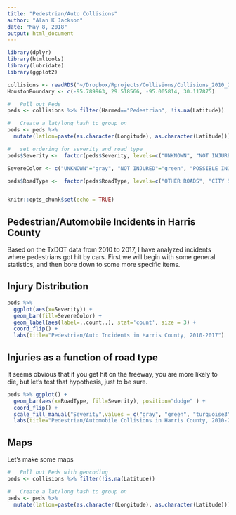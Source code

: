 ```yaml
---
title: "Pedestrian/Auto Collisions"
author: "Alan K Jackson"
date: "May 8, 2018"
output: html_document
---
```


```r

library(dplyr)
library(htmltools)
library(lubridate)
library(ggplot2)

collisions <- readRDS("~/Dropbox/Rprojects/Collisions/Collisions_2010_2017nozip.rds")
HoustonBoundary <- c(-95.789963, 29.518566, -95.005814, 30.117875)

#   Pull out Peds 
peds <- collisions %>% filter(Harmed=="Pedestrian", !is.na(Latitude)) 

#   Create a lat/long hash to group on
peds <- peds %>% 
  mutate(latlon=paste(as.character(Longitude), as.character(Latitude)))

#   set ordering for severity and road type
peds$Severity <-  factor(peds$Severity, levels=c("UNKNOWN", "NOT INJURED", "POSSIBLE INJURY", "NON-INCAPACITATING", "SUSPECTED SERIOUS INJURY", "FATAL"))

SevereColor <- c("UNKNOWN"="gray", "NOT INJURED"="green", "POSSIBLE INJURY"="turquoise3", "NON-INCAPACITATING"="purple", "SUSPECTED SERIOUS INJURY"="orange", "FATAL"="red")

peds$RoadType <-  factor(peds$RoadType, levels=c("OTHER ROADS", "CITY STREET", "COUNTY ROAD", "FARM TO MARKET", "TOLLWAY", "US & STATE HIGHWAYS","INTERSTATE"))


knitr::opts_chunk$set(echo = TRUE)
```

## Pedestrian/Automobile Incidents in Harris County

Based on the TxDOT data from 2010 to 2017, I have analyzed incidents where pedestrians got hit by cars. First we will begin with some general statistics, and then bore down to some more specific items.  

## Injury Distribution

```r

peds %>% 
  ggplot(aes(x=Severity)) +
  geom_bar(fill=SevereColor) +
  geom_label(aes(label=..count..), stat='count', size = 3) +
  coord_flip() +
  labs(title="Pedestrian/Auto Incidents in Harris County, 2010-2017")
```

## Injuries as a function of road type

It seems obvious that if you get hit on the freeway, you are more likely to die, but let's test that hypothesis, just to be sure.  

```r
peds %>% ggplot() +
  geom_bar(aes(x=RoadType, fill=Severity), position="dodge" ) +
  coord_flip() +
  scale_fill_manual("Severity",values = c("gray", "green", "turquoise3", "purple", "orange", "red")) +
  labs(title="Pedestrian/Automobile Collisions in Harris County, 2010-2017")
```

## Maps

Let's make some maps

```r

#   Pull out Peds with geocoding
peds <- collisions %>% filter(!is.na(Latitude)) 

#   Create a lat/long hash to group on
peds <- peds %>% 
  mutate(latlon=paste(as.character(Longitude), as.character(Latitude)))
```

